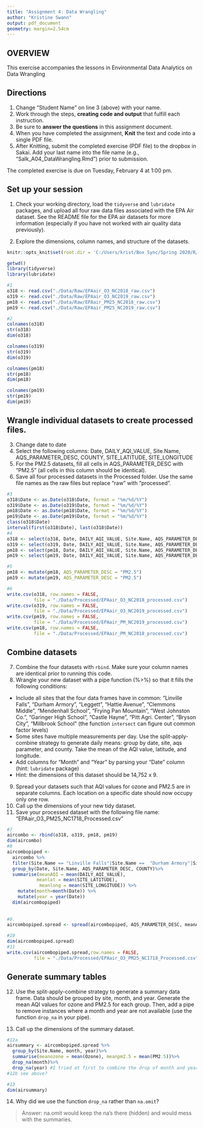 ```yaml
---
title: "Assignment 4: Data Wrangling"
author: "Kristine Swann"
output: pdf_document
geometry: margin=2.54cm
---
```


## OVERVIEW

This exercise accompanies the lessons in Environmental Data Analytics on Data Wrangling 

## Directions
1. Change "Student Name" on line 3 (above) with your name.
3. Work through the steps, **creating code and output** that fulfill each instruction.
4. Be sure to **answer the questions** in this assignment document.
6. When you have completed the assignment, **Knit** the text and code into a single PDF file.
8. After Knitting, submit the completed exercise (PDF file) to the dropbox in Sakai. Add your last name into the file name (e.g., "Salk_A04_DataWrangling.Rmd") prior to submission.

The completed exercise is due on Tuesday, February 4 at 1:00 pm.

## Set up your session 
1. Check your working directory, load the `tidyverse` and `lubridate` packages, and upload all four raw data files associated with the EPA Air dataset. See the README file for the EPA air datasets for more information (especially if you have not worked with air quality data previously). 

2. Explore the dimensions, column names, and structure of the datasets. 
```r
knitr::opts_knit$set(root.dir = 'C:/Users/krist/Box Sync/Spring 2020/R/Environmental_Data_Analytics_2020')
```

```r
getwd()
library(tidyverse)
library(lubridate)

#1
o318 <- read.csv("./Data/Raw/EPAair_O3_NC2018_raw.csv")
o319 <- read.csv("./Data/Raw/EPAair_O3_NC2019_raw.csv")
pm18 <- read.csv("./Data/Raw/EPAair_PM25_NC2018_raw.csv")
pm19 <- read.csv("./Data/Raw/EPAair_PM25_NC2019_raw.csv")

#2
colnames(o318)
str(o318)
dim(o318)

colnames(o319)
str(o319)
dim(o319)

colnames(pm18)
str(pm18)
dim(pm18)

colnames(pm19)
str(pm19)
dim(pm19)
```

## Wrangle individual datasets to create processed files.
3. Change date to date
4. Select the following columns: Date, DAILY_AQI_VALUE, Site.Name, AQS_PARAMETER_DESC, COUNTY, SITE_LATITUDE, SITE_LONGITUDE
5. For the PM2.5 datasets, fill all cells in AQS_PARAMETER_DESC with "PM2.5" (all cells in this column should be identical).
6. Save all four processed datasets in the Processed folder. Use the same file names as the raw files but replace "raw" with "processed".

```r
#3
o318$Date <- as.Date(o318$Date, format = "%m/%d/%Y")
o319$Date <- as.Date(o319$Date, format = "%m/%d/%Y")
pm18$Date <- as.Date(pm18$Date, format = "%m/%d/%Y")
pm19$Date <- as.Date(pm19$Date, format = "%m/%d/%Y")
class(o318$Date)
interval(first(o318$Date), last(o318$Date))
#4
o318 <- select(o318, Date, DAILY_AQI_VALUE, Site.Name, AQS_PARAMETER_DESC, COUNTY, SITE_LATITUDE, SITE_LONGITUDE)
o319 <- select(o319, Date, DAILY_AQI_VALUE, Site.Name, AQS_PARAMETER_DESC, COUNTY, SITE_LATITUDE, SITE_LONGITUDE)
pm18 <- select(pm18, Date, DAILY_AQI_VALUE, Site.Name, AQS_PARAMETER_DESC, COUNTY, SITE_LATITUDE, SITE_LONGITUDE)
pm19 <- select(pm19, Date, DAILY_AQI_VALUE, Site.Name, AQS_PARAMETER_DESC, COUNTY, SITE_LATITUDE, SITE_LONGITUDE)

#5
pm18 <- mutate(pm18, AQS_PARAMETER_DESC = "PM2.5")
pm19 <- mutate(pm19, AQS_PARAMETER_DESC = "PM2.5")

#6
write.csv(o318, row.names = FALSE, 
          file = "./Data/Processed/EPAair_O3_NC2018_processed.csv")
write.csv(o319, row.names = FALSE, 
          file = "./Data/Processed/EPAair_O3_NC2019_processed.csv")
write.csv(pm19, row.names = FALSE, 
          file = "./Data/Processed/EPAair_PM_NC2019_processed.csv")
write.csv(pm18, row.names = FALSE, 
          file = "./Data/Processed/EPAair_PM_NC2018_processed.csv")

```


## Combine datasets
7. Combine the four datasets with `rbind`. Make sure your column names are identical prior to running this code. 
8. Wrangle your new dataset with a pipe function (%>%) so that it fills the following conditions: 

* Include all sites that the four data frames have in common: "Linville Falls", "Durham Armory", "Leggett", "Hattie Avenue", "Clemmons Middle", "Mendenhall School", "Frying Pan Mountain", "West Johnston Co.", "Garinger High School", "Castle Hayne", "Pitt Agri. Center", "Bryson City", "Millbrook School" (the function `intersect` can figure out common factor levels)
* Some sites have multiple measurements per day. Use the split-apply-combine strategy to generate daily means: group by date, site, aqs parameter, and county. Take the mean of the AQI value, latitude, and longitude.
* Add columns for "Month" and "Year" by parsing your "Date" column (hint: `lubridate` package)
* Hint: the dimensions of this dataset should be 14,752 x 9.

9. Spread your datasets such that AQI values for ozone and PM2.5 are in separate columns. Each location on a specific date should now occupy only one row.
10. Call up the dimensions of your new tidy dataset.
11. Save your processed dataset with the following file name: "EPAair_O3_PM25_NC1718_Processed.csv"

```r
#7
aircombo <- rbind(o318, o319, pm18, pm19)
dim(aircombo)
#8
aircombopiped <- 
  aircombo %>%
  filter(Site.Name == "Linville Falls"|Site.Name ==  "Durham Armory"|Site.Name ==  "Leggett"|Site.Name ==  "Hattie Avenue"|Site.Name ==  "Clemmons Middle"|Site.Name ==  "Mendenhall School"|Site.Name ==  "Frying Pan Mountain"|Site.Name ==  "West Johnston Co."|Site.Name ==  "Garinger High School"|Site.Name ==  "Castle Hayne"|Site.Name ==  "Pitt Agri. Center"|Site.Name ==  "Bryson City"|Site.Name ==  "Millbrook School") %>%
  group_by(Date, Site.Name, AQS_PARAMETER_DESC, COUNTY)%>%
  summarise(meanAQI = mean(DAILY_AQI_VALUE), 
           meanlat = mean(SITE_LATITUDE), 
            meanlong = mean(SITE_LONGITUDE)) %>%
    mutate(month=month(Date)) %>%
    mutate(year = year(Date))
  dim(aircombopiped)
  
  
#9.
aircombopiped.spread <- spread(aircombopiped, AQS_PARAMETER_DESC, meanAQI)

#10
dim(aircombopiped.spread)
#11
write.csv(aircombopiped.spread,row.names = FALSE, 
          file = "./Data/Processed/EPAair_O3_PM25_NC1718_Processed.csv")
```


## Generate summary tables
12. Use the split-apply-combine strategy to generate a summary data frame. Data should be grouped by site, month, and year. Generate the mean AQI values for ozone and PM2.5 for each group. Then, add a pipe to remove instances where a month and year are not available (use the function `drop_na` in your pipe). 

13. Call up the dimensions of the summary dataset.

```r
#12a
airsummary <- aircombopiped.spread %>%
  group_by(Site.Name, month, year)%>%
  summarise(meanozone = mean(Ozone), meanpm2.5 = mean(PM2.5))%>%
  drop_na(month)%>%
  drop_na(year) #I tried at first to combine the drop of month and year with (month,year) but that didn't work...of course, it didn't work when I did (month) after that either, and I had to restart R and run this...don't want to jinx my code by going back to (month,year)!
#12b see above?

#13
dim(airsummary)
```

14. Why did we use the function `drop_na` rather than `na.omit`?

> Answer: na.omit would keep the na's there (hidden) and would mess with the summaries.
